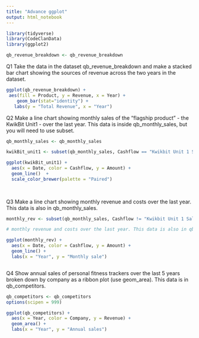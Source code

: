 ```yaml
---
title: "Advance ggplot"
output: html_notebook
---
```


```r
library(tidyverse)
library(CodeClanData)
library(ggplot2)

```

```r

qb_revenue_breakdown <- qb_revenue_breakdown

```

Q1 Take the data in the dataset qb_revenue_breakdown and make a stacked bar chart showing the sources of revenue across the two years in the dataset.

```r
ggplot(qb_revenue_breakdown) +
 aes(fill = Product, y = Revenue, x = Year) + 
    geom_bar(stat="identity") +
   labs(y = "Total Revenue", x = "Year")
```


Q2 Make a line chart showing monthly sales of the “flagship product” - the KwikBit Unit1 - over the last year. This data is inside qb_monthly_sales, but you will need to use subset.

```r
qb_monthly_sales <- qb_monthly_sales

kwikBit_unit1 <- subset(qb_monthly_sales, Cashflow == "Kwikbit Unit 1 Sales")

```

```r
ggplot(kwikBit_unit1) +
  aes(x = Date, color = Cashflow, y = Amount) +
  geom_line()  +
  scale_color_brewer(palette = "Paired") 
  
  

```


Q3 Make a line chart showing monthly revenue and costs over the last year. This data is also in qb_monthly_sales.

```r

monthly_rev <- subset(qb_monthly_sales, Cashflow != "Kwikbit Unit 1 Sales")

```

```r
# monthly revenue and costs over the last year. This data is also in qb_monthly_sales

ggplot(monthly_rev) +
  aes(x = Date, color = Cashflow, y = Amount) +
  geom_line() +
  labs(x = "Year", y = "Monthly sale")



```



Q4 Show annual sales of personal fitness trackers over the last 5 years broken down by company as a ribbon plot (use geom_area). This data is in qb_competitors.

```r
qb_competitors <- qb_competitors
options(scipen = 999)

```


```r

ggplot(qb_competitors) +
  aes(x = Year, color = Company, y = Revenue) +
  geom_area() +
  labs(x = "Year", y = "Annual sales")


```












